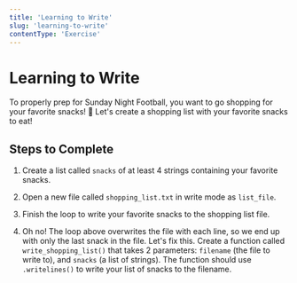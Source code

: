 ```yaml
---
title: 'Learning to Write'
slug: 'learning-to-write'
contentType: 'Exercise'
---
```


# Learning to Write

To properly prep for Sunday Night Football, you want to go shopping for your favorite snacks!
:cookie: Let's create a shopping list with your favorite snacks to eat!

## Steps to Complete

1. Create a list called `snacks` of at least 4 strings containing your favorite snacks.

2. Open a new file called `shopping_list.txt` in write mode as `list_file`.

3. Finish the loop to write your favorite snacks to the shopping list file.

4. Oh no! The loop above overwrites the file with each line, so we end up with only the last snack
   in the file. Let's fix this. Create a function called `write_shopping_list()` that takes 2
   parameters: `filename` (the file to write to), and `snacks` (a list of strings). The function
   should use `.writelines()` to write your list of snacks to the filename.

<Exercise contentSrc="@makeschool2/T8-LearningToWrite" title="Learning to Write" />
